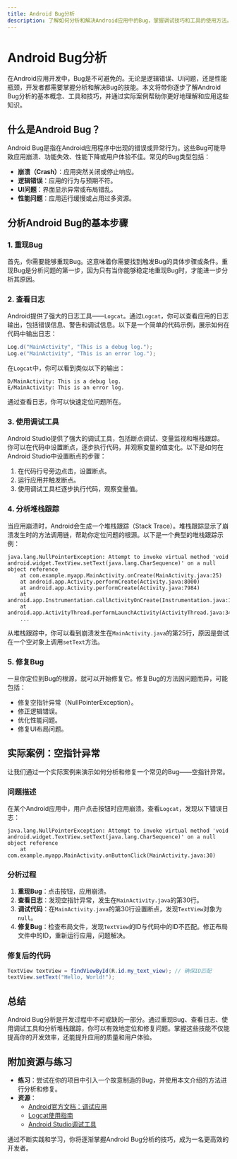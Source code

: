 ```yaml
---
title: Android Bug分析
description: 了解如何分析和解决Android应用中的Bug，掌握调试技巧和工具的使用方法。
---
```


# Android Bug分析

在Android应用开发中，Bug是不可避免的。无论是逻辑错误、UI问题，还是性能瓶颈，开发者都需要掌握分析和解决Bug的技能。本文将带你逐步了解Android Bug分析的基本概念、工具和技巧，并通过实际案例帮助你更好地理解和应用这些知识。

## 什么是Android Bug？

Android Bug是指在Android应用程序中出现的错误或异常行为。这些Bug可能导致应用崩溃、功能失效、性能下降或用户体验不佳。常见的Bug类型包括：

- **崩溃（Crash）**：应用突然关闭或停止响应。
- **逻辑错误**：应用的行为与预期不符。
- **UI问题**：界面显示异常或布局错乱。
- **性能问题**：应用运行缓慢或占用过多资源。

## 分析Android Bug的基本步骤

### 1. 重现Bug
首先，你需要能够重现Bug。这意味着你需要找到触发Bug的具体步骤或条件。重现Bug是分析问题的第一步，因为只有当你能够稳定地重现Bug时，才能进一步分析其原因。

### 2. 查看日志
Android提供了强大的日志工具——`Logcat`。通过`Logcat`，你可以查看应用的日志输出，包括错误信息、警告和调试信息。以下是一个简单的代码示例，展示如何在代码中输出日志：

```java
Log.d("MainActivity", "This is a debug log.");
Log.e("MainActivity", "This is an error log.");
```

在`Logcat`中，你可以看到类似以下的输出：

```
D/MainActivity: This is a debug log.
E/MainActivity: This is an error log.
```

通过查看日志，你可以快速定位问题所在。

### 3. 使用调试工具
Android Studio提供了强大的调试工具，包括断点调试、变量监视和堆栈跟踪。你可以在代码中设置断点，逐步执行代码，并观察变量的值变化。以下是如何在Android Studio中设置断点的步骤：

1. 在代码行号旁边点击，设置断点。
2. 运行应用并触发断点。
3. 使用调试工具栏逐步执行代码，观察变量值。

### 4. 分析堆栈跟踪
当应用崩溃时，Android会生成一个堆栈跟踪（Stack Trace）。堆栈跟踪显示了崩溃发生时的方法调用链，帮助你定位问题的根源。以下是一个典型的堆栈跟踪示例：

```
java.lang.NullPointerException: Attempt to invoke virtual method 'void android.widget.TextView.setText(java.lang.CharSequence)' on a null object reference
    at com.example.myapp.MainActivity.onCreate(MainActivity.java:25)
    at android.app.Activity.performCreate(Activity.java:8000)
    at android.app.Activity.performCreate(Activity.java:7984)
    at android.app.Instrumentation.callActivityOnCreate(Instrumentation.java:1309)
    at android.app.ActivityThread.performLaunchActivity(ActivityThread.java:3422)
    ...
```

从堆栈跟踪中，你可以看到崩溃发生在`MainActivity.java`的第25行，原因是尝试在一个空对象上调用`setText`方法。

### 5. 修复Bug
一旦你定位到Bug的根源，就可以开始修复它。修复Bug的方法因问题而异，可能包括：

- 修复空指针异常（NullPointerException）。
- 修正逻辑错误。
- 优化性能问题。
- 修复UI布局问题。

## 实际案例：空指针异常

让我们通过一个实际案例来演示如何分析和修复一个常见的Bug——空指针异常。

### 问题描述
在某个Android应用中，用户点击按钮时应用崩溃。查看`Logcat`，发现以下错误日志：

```
java.lang.NullPointerException: Attempt to invoke virtual method 'void android.widget.TextView.setText(java.lang.CharSequence)' on a null object reference
    at com.example.myapp.MainActivity.onButtonClick(MainActivity.java:30)
```

### 分析过程
1. **重现Bug**：点击按钮，应用崩溃。
2. **查看日志**：发现空指针异常，发生在`MainActivity.java`的第30行。
3. **调试代码**：在`MainActivity.java`的第30行设置断点，发现`TextView`对象为`null`。
4. **修复Bug**：检查布局文件，发现`TextView`的ID与代码中的ID不匹配。修正布局文件中的ID，重新运行应用，问题解决。

### 修复后的代码
```java
TextView textView = findViewById(R.id.my_text_view); // 确保ID匹配
textView.setText("Hello, World!");
```

## 总结

Android Bug分析是开发过程中不可或缺的一部分。通过重现Bug、查看日志、使用调试工具和分析堆栈跟踪，你可以有效地定位和修复问题。掌握这些技能不仅能提高你的开发效率，还能提升应用的质量和用户体验。

## 附加资源与练习

- **练习**：尝试在你的项目中引入一个故意制造的Bug，并使用本文介绍的方法进行分析和修复。
- **资源**：
  - [Android官方文档：调试应用](https://developer.android.com/studio/debug)
  - [Logcat使用指南](https://developer.android.com/studio/debug/am-logcat)
  - [Android Studio调试工具](https://developer.android.com/studio/debug)

通过不断实践和学习，你将逐渐掌握Android Bug分析的技巧，成为一名更高效的开发者。